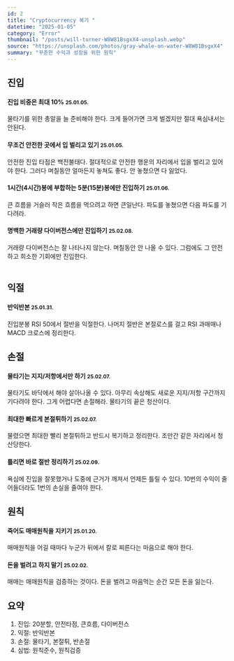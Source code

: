 ```yaml
---
id: 2
title: "Cryptocurrency 복기 "
datetime: "2025-01-05"
category: "Error"
thumbnail: "/posts/will-turner-W8W81BsgxX4-unsplash.webp"
source: "https://unsplash.com/photos/gray-whale-on-water-W8W81BsgxX4"
summary: "꾸준한 수익과 성장을 위한 원칙"
---
```


## 진입

#### 진입 비중은 최대 10% <small className="text-gray-500">25.01.05.</small>
물타기를 위한 총알을 늘 준비해야 한다. 크게 들어가면 크게 벌겠지만 절대 욕심내서는 안된다.
<br/>

#### 무조건 안전한 곳에서 입 벌리고 있기 <small className="text-gray-500">25.01.05.</small>
안전한 진입 타점은 백전불태다. 절대적으로 안전한 행운의 자리에서 입을 벌리고 있어야 한다. 그러다 며칠동안 얼마든지 놓쳐도 좋다. 안 놓쳤으면 다 잃었다.
<br/>

#### 1시간(4시간)봉에 부합하는 5분(15분)봉에만 진입하기 <small className="text-gray-500">25.01.06.</small>
큰 흐름을 거슬러 작은 흐름을 먹으려고 하면 큰일난다. 파도를 놓쳤으면 다음 파도를 기다려라.
<br/>

#### 명백한 거래량 다이버전스에만 진입하기 <small className="text-gray-500">25.02.08.</small>
거래량 다이버전스는 잘 나타나지 않는다. 며칠동안 안 나올 수 있다. 그럼에도 그 안전하고 희소한 기회에만 진입한다.   
<br/>

## 익절

#### 반익반본 <small className="text-gray-500">25.01.31.</small>
진입분봉 RSI 50에서 절반을 익절한다. 나머지 절반은 본절로스를 걸고 RSI 과매매나 MACD 크로스에 정리한다.
<br/>

## 손절

#### 물타기는 지지/저항에서만 하기 <small className="text-gray-500">25.02.07.</small>
물타기도 바닥에서 해야 살아나올 수 있다. 아무리 속상해도 새로운 지지/저항 구간까지 기다려야 한다. 그게 어렵다면 손절해라. 물타기의 끝은 청산이다.
<br/>

#### 최대한 빠르게 본절튀하기 <small className="text-gray-500">25.02.07.</small>
물렸으면 최대한 빨리 본절튀하고 반드시 복기하고 정리한다. 조만간 같은 자리에서 청산당한다.
<br/>

#### 틀리면 바로 절반 정리하기 <small className="text-gray-500">25.02.09.</small>
욕심에 진입을 잘못했거나 도중에 근거가 깨져서 언제든 틀릴 수 있다. 10번의 수익이 줄어들더라도 1번의 손실을 줄여야 한다.
<br/>

## 원칙

#### 죽어도 매매원칙을 지키기 <small className="text-gray-500">25.01.20.</small>
매매원칙을 어길 때마다 누군가 뒤에서 칼로 찌른다는 마음으로 해야 한다.
<br/>


#### 돈을 벌려고 하지 말기 <small className="text-gray-500">25.02.02.</small>
매매는 매매원칙을 검증하는 것이다. 돈을 벌려고 마음먹는 순간 모든 돈을 잃는다.
<br/>

## 요약

1. 진입: 20분할, 안전타점, 큰흐름, 다이버전스  
2. 익절: 반익반본  
3. 손절: 물타기, 본절튀, 반손절  
4. 심법: 원칙준수, 원칙검증  